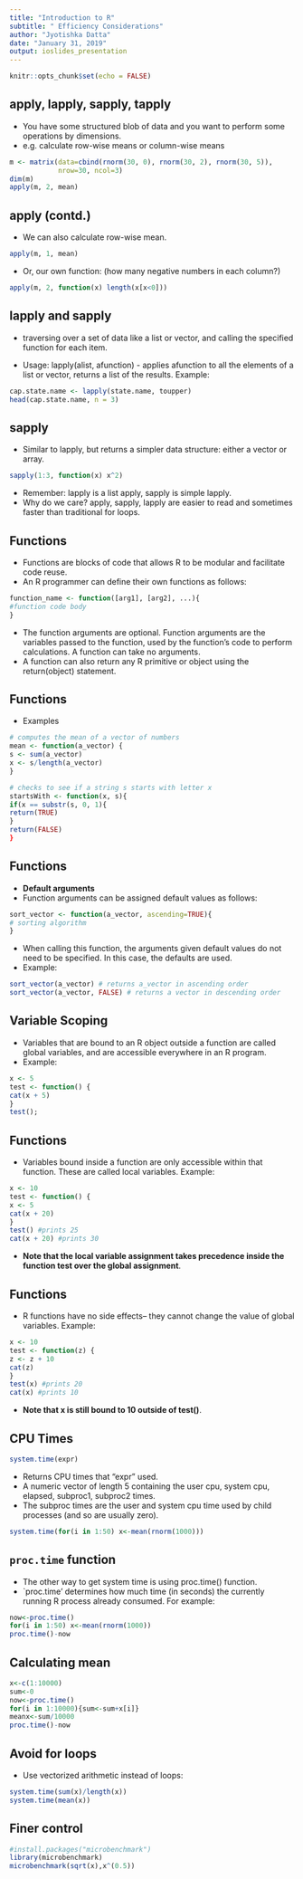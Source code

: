 ```yaml
---
title: "Introduction to R"
subtitle: " Efficiency Considerations"
author: "Jyotishka Datta"
date: "January 31, 2019"
output: ioslides_presentation
---
```


```r
knitr::opts_chunk$set(echo = FALSE)
```

## apply, lapply, sapply, tapply 

- You have some structured blob of data and you want to perform some operations by dimensions. 
- e.g. calculate row-wise means or column-wise means 

```r
m <- matrix(data=cbind(rnorm(30, 0), rnorm(30, 2), rnorm(30, 5)), 
            nrow=30, ncol=3)
dim(m)
apply(m, 2, mean)
```

## apply (contd.)

- We can also calculate row-wise mean. 

```r
apply(m, 1, mean)
```
- Or, our own function: (how many negative numbers in each column?)
```r
apply(m, 2, function(x) length(x[x<0]))
```

## lapply and sapply 

- traversing over a set of data like a list or vector, and calling the specified function for each item. 

- Usage: lapply(alist, afunction) - applies afunction to all the elements of a list or vector, returns a list of
the results. Example:

```r
cap.state.name <- lapply(state.name, toupper)
head(cap.state.name, n = 3)
```

## sapply 

- Similar to lapply, but returns a simpler data structure: either a vector or array.

```r
sapply(1:3, function(x) x^2)
```

- Remember: lapply is a list apply, sapply is simple lapply. 
- Why do we care? apply, sapply, lapply are easier to read and sometimes faster than traditional for loops.


## Functions 

- Functions are blocks of code that allows R to be modular and facilitate code reuse.
- An R programmer can define their own functions as follows:
```r
function_name <- function([arg1], [arg2], ...){
#function code body
}
```
- The function arguments are optional. Function arguments are the variables passed
to the function, used by the function's code to perform calculations. A function can take no arguments.
- A function can also return any R primitive or object using the return(object)
statement.

## Functions 

-  Examples 
```r
# computes the mean of a vector of numbers
mean <- function(a_vector) {
s <- sum(a_vector)
x <- s/length(a_vector)
}
```

```r
# checks to see if a string s starts with letter x
startsWith <- function(x, s){
if(x == substr(s, 0, 1){
return(TRUE)
}
return(FALSE)
}
```

## Functions 

-  **Default arguments**
-  Function arguments can be assigned default values as follows:
```r
sort_vector <- function(a_vector, ascending=TRUE){
# sorting algorithm
}
```
- When calling this function, the arguments given default values do not need to be specified. In this case, the defaults are used.
- Example:
```r
sort_vector(a_vector) # returns a_vector in ascending order
sort_vector(a_vector, FALSE) # returns a vector in descending order
```

## Variable Scoping

-  Variables that are bound to an R object outside a function are called global variables, and are accessible everywhere in an R program.
-  Example:
```r
x <- 5
test <- function() {
cat(x + 5)
}
test(); 
```

## Functions 

-  Variables bound inside a function are only accessible within that function. These are called local variables. Example:
```r
x <- 10
test <- function() {
x <- 5
cat(x + 20)
}
test() #prints 25
cat(x + 20) #prints 30
```
-  **Note that the local variable assignment takes precedence inside the function test over the global assignment**.

## Functions 

-  R functions have no side effects-- they cannot change the value of global variables. Example:
```r
x <- 10
test <- function(z) {
z <- z + 10
cat(z)
}
test(x) #prints 20
cat(x) #prints 10
```
-  **Note that x is still bound to 10 outside of test()**.


## CPU Times

```r
system.time(expr)
```

-  Returns CPU times that "expr" used. 
-  A numeric vector of length 5 containing the user cpu, system cpu, elapsed, subproc1, subproc2 times. 
-  The subproc times are the user and system cpu time used by child processes (and so are usually zero).

```R
system.time(for(i in 1:50) x<-mean(rnorm(1000)))
```


## `proc.time` function


- The other way to get system time is using proc.time() function.
- `proc.time' determines how much time (in seconds) the currently running R process already consumed. For example:

```r
now<-proc.time()
for(i in 1:50) x<-mean(rnorm(1000))
proc.time()-now
```

## Calculating mean 

```r
x<-c(1:10000)
sum<-0
now<-proc.time()
for(i in 1:10000){sum<-sum+x[i]}
meanx<-sum/10000
proc.time()-now
```

## Avoid for loops

- Use vectorized arithmetic instead of loops:
```r
system.time(sum(x)/length(x))
system.time(mean(x))
```

## Finer control 

```r
#install.packages("microbenchmark")
library(microbenchmark)
microbenchmark(sqrt(x),x^(0.5))
```

